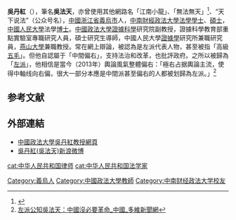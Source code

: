 {{blpsources|time=2013-09-16T18:43:10+00:00}}
{{pov|time=2013-09-16T18:43:10+00:00}}
'''吳丹紅'''（{{bd|1978年||}}），筆名'''吳法天'''，亦曾使用其他網路名「江南小龍」、「無法無天」<ref>{{Cite web |url=http://www.infzm.com/content/80036 |title=南方周末-吳法天是怎樣煉成的？ |accessdate=2013-09-16 |archive-date=2019-09-18 |archive-url=https://web.archive.org/web/20190918170007/http://www.infzm.com/content/80036 |dead-url=no }}</ref>、“天下说法”（公众号名），[[中國|中國]][[浙江省|浙江省]][[義烏市|義烏市]]人，[[中南財經政法大學|中南財經政法大學]][[法學|法學]][[學士|學士]]、[[碩士|碩士]]，[[中國人民大學|中國人民大學]]法學[[博士|博士]]。[[中國政法大學|中國政法大學]][[證據科學|證據科學]]研究院副教授，證據科學教育部重點實驗室專職研究人員，碩士研究生導師，中國人民大學[[證據學|證據學]]研究所兼職研究員，[[燕山大學|燕山大學]]兼職教授。常在網上辯論，被認為是左派代表人物，甚至被指「高級[[五毛|五毛]]」。但他自認屬于「中間偏右」，支持法治和改革，也批評政府。之所以被歸為「[[左派|左派]]」，他相信是當今（2013年）輿論風氣整體偏右：「極右占据輿論主流，使得中軸线向右偏，很大一部分本應是中間派甚至偏右的人都被划歸為左派。」<ref>[http://china.dwnews.com/big5/news/2013-06-12/59224009.html 左派公知吳法天：中國沒必要革命_中國_多維新聞網]{{Dead link|date=2018年8月 |bot=InternetArchiveBot |fix-attempted=yes }}</ref>

==参考文献==
{{Reflist}}

==外部連結==
*[http://gate.cupl.edu.cn/eapdomain/ViewNote?nid=19545&pid=2957&ptid=2&unchecked=true 中國政法大學吳丹紅教授網頁]{{dead link|date=2017年12月 |bot=InternetArchiveBot |fix-attempted=yes }}
*[http://weibo.com/319342666 吳丹紅(吳法天)新浪微博]{{Wayback|url=http://weibo.com/319342666 |date=20190811055302 }}

{{中华人民共和国人物小作品}}
{{normdaten}}
{{DEFAULTSORT:wu danhong}}
[[Category:義烏人|Category:義烏人]]
[[Category:中國政法大學教師|Category:中國政法大學教師]]
[[Category:中南财经政法大学校友|Category:中南财经政法大学校友]]
[[cat:中华人民共和国律师|cat:中华人民共和国律师]]
[[cat:中华人民共和国法学家|cat:中华人民共和国法学家]]
